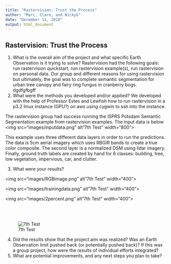 ```yaml
---
title: "Rastervision: Trust the Process"
author: "Marc, Clare, and NickyG"
date: "December 11, 2018"
output: html_document
---
```


## Rastervision: Trust the Process
1. What is the overall aim of the project and what specific Earth Observation is it trying to solve?
  Rastervision had the following goals: run rastervision quickstart, run rastervision example(s), run rastervision on personal data. Our group and different reasons for using rastervision but ultimately, the goal was to complete semantic segmentation for urban tree canopy and fairy ring fungus in cranberry bogs.  
dgdfgfbgff
2. What were the methods you developed and/or applied?
We developed with the help of Professor Estes and Lewfish how to run rastervision in a p3.2 linux instance (GPU?) on aws using cygwin to ssh into the instance.

The rastervision group had success running the ISPRS Potsdam Semantic Segmentation example from rastervision examples. The input data is below
<img src="images/inputdata.png" alt"7th Test" width="800">

This example uses three different data layers in order to run the predictions. The data is 5cm aerial imagery which uses RBGIR bands to create a true color composite. The second layer is a normalized DSM using lidar imagery.  Finally, ground truth labels are created by hand for 6 classes: building, tree, low vegetation, impervious, car, and clutter.

3. What were your results? 



<img src="images/RGBimage.png" alt"7th Test" width="400">

<img src="images/trainingdata.png" alt"7th Test" width="400">


<img src="images/2percent.png" alt"7th Test" width="400">

<br><br>

<div style="width:50%">![7th Test](images/7thtestresult.png?raw=true)</div>

4. Did the results show that the project aim was realized? Was an Earth Observation limit pushed back (or potentially pushed back)? If this was a group project, how were the results of individual efforts integrated? 
5. What are potential improvements, and any next steps you plan to take? 
